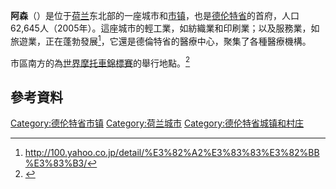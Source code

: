 {{noteTA
|G1=荷兰地名
}}
{{Infobox Settlement
|official_name = Assen<br />阿森
|image_skyline = Drents Museum.jpg
|image_size = 250px
|image_caption = [[德倫特博物館|德倫特博物館]]
|image_shield = Coat of arms of Assen.jpg
|image_flag = Flag of Assen.svg
|image_map = LocatieAssen.png
|mapsize = 280px
|subdivision_type = 國家
|subdivision_name = [[荷蘭|荷蘭]]
|subdivision_type1 = 省
|subdivision_name1 = [[德倫特省|德倫特省]]
|area_footnotes = (2006)
|area_total_km2 = 83.48
|area_land_km2 = 82.09
|area_water_km2 = 1.39
|population_as_of = 2007年1月1日
|population_note = 來源: [[荷蘭統計局|CBS]], [http://statline.cbs.nl/ Statline].
|settlement_type = 城市和[[市镇_(荷兰)|市镇]]
|population_total = 64320
|population_density_km2 = 784
|timezone = [[歐洲中部時間|CET]]
|utc_offset = +1
|timezone_DST = [[歐洲中部夏令時間|CEST]]
|utc_offset_DST = +2
|latd = 53
|latm = 0
|latNS = N
|longd = 6
|longm = 33
|longEW = E
}}
'''阿森'''（{{lang-nl|Assen}}）是位于[[荷兰|荷兰]]东北部的一座城市和[[市镇_(荷兰)|市镇]]，也是[[德伦特省|德伦特省]]的首府，人口62,645人（2005年）。這座城市的輕工業，如紡織業和印刷業；以及服務業，如旅遊業，正在蓬勃發展<ref>http://100.yahoo.co.jp/detail/%E3%82%A2%E3%83%83%E3%82%BB%E3%83%B3/{{Dead link}}</ref>，它還是德倫特省的醫療中心，聚集了各種醫療機構。

市區南方的{{link-en|阿森賽道|TT Circuit Assen}}為[[世界摩托車錦標賽|世界摩托車錦標賽]]{{link-en|荷蘭大獎賽 (世界摩托車錦標賽)|Dutch TT|荷蘭大獎賽}}的舉行地點。<ref>{{cite web |url=https://www.motogp.com/en/news/2016/06/22/michelin-ready-to-worship-at-the-cathedral-of-speed/203933 |title=Michelin ready to worship at the ‘Cathedral of Speed' |publisher=motogp.com |access-date=2 December 2019 |archive-date=2021-01-24 |archive-url=https://web.archive.org/web/20210124155046/https://www.motogp.com/en/news/2016/06/22/michelin-ready-to-worship-at-the-cathedral-of-speed/203933 |dead-url=no }}</ref>

==參考資料==
{{reflist}}

{{netherlands-geo-stub}}
{{Authority control}}
{{Drenthe Province}}
{{荷蘭行政區劃首府}}
{{DEFAULTSORT:Assen}}
[[Category:德伦特省市镇|Category:德伦特省市镇]]
[[Category:荷兰城市|Category:荷兰城市]]
[[Category:德伦特省城镇和村庄|Category:德伦特省城镇和村庄]]